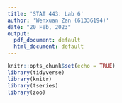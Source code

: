 ```yaml
---
title: 'STAT 443: Lab 6'
author: 'Wenxuan Zan (61336194)'
date: "20 Feb, 2023"
output:
  pdf_document: default
  html_document: default
---
```


```r
knitr::opts_chunk$set(echo = TRUE)
library(tidyverse)
library(knitr)
library(tseries)
library(zoo)
```